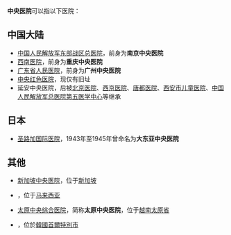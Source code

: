 '''中央医院'''可以指以下医院：

== 中国大陆 ==
* [[中国人民解放军东部战区总医院|中国人民解放军东部战区总医院]]，前身为'''南京中央医院'''
* [[西南医院|西南医院]]，前身为'''重庆中央医院'''
* [[广东省人民医院|广东省人民医院]]，前身为'''广州中央医院'''
* [[中央红色医院旧址|中央红色医院]]，现仅有旧址
* 延安中央医院，后被[[北京医院|北京医院]]、[[西京医院|西京医院]]、[[唐都医院|唐都医院]]、[[西安市儿童医院|西安市儿童医院]]、[[中国人民解放军总医院第五医学中心|中国人民解放军总医院第五医学中心]]等继承

== 日本 ==
{{seealso|:ja:中央病院}}
* [[圣路加国际医院|圣路加国际医院]]，1943年至1945年曾命名为'''大东亚中央医院'''

== 其他 ==
* [[新加坡中央医院|新加坡中央医院]]，位于[[新加坡|新加坡]]
* {{tsl|en|Penang General Hospital|槟城中央医院}}，位于[[马来西亚|马来西亚]]
* [[太原中央综合医院|太原中央综合医院]]，简称'''太原中央医院'''，位于[[越南|越南]][[太原省|太原省]]
* {{tsl|ko|중앙보훈병원|中央報勳醫院}}，位於[[韓國|韓國]][[首爾特別市|首爾特別市]]

{{disambig|cat=四字建筑物消歧义}}